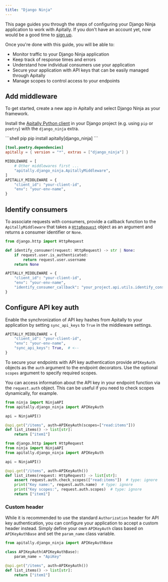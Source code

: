 ```yaml
---
title: "Django Ninja"
---
```


This page guides you through the steps of configuring your Django Ninja application to work with Apitally. If you don't have an account yet, now would be a good time to [sign up](https://app.apitally.io).

Once you're done with this guide, you will be able to:

- Monitor traffic to your Django Ninja application
- Keep track of response times and errors
- Understand how individual consumers use your application
- Secure your application with API keys that can be easily managed through Apitally
- Manage scopes to control access to your endpoints

## Add middleware

To get started, create a new app in Apitally and select Django Ninja as your framework.

Install the [Apitally Python client](https://pypi.org/project/apitally/) in your Django project (e.g. using `pip` or `poetry`) with the `django_ninja` extra.

<CodeGroup>
```shell pip
pip install apitally[django_ninja]
```

```toml poetry (pyproject.toml)
[tool.poetry.dependencies]
apitally = { version = "*", extras = ["django_ninja"] }
```

</CodeGroup>

<Snippet file="configure-django-middleware.mdx" />

```python
MIDDLEWARE = [
    # Other middlewares first ...
    "apitally.django_ninja.ApitallyMiddleware",
]
APITALLY_MIDDLEWARE = {
    "client_id": "your-client-id",
    "env": "your-env-name",
}
```

## Identify consumers

<Snippet file="identify-consumers.mdx" />

To associate requests with consumers, provide a <Tooltip tip="See example below">callback function</Tooltip> to the `ApitallyMiddleware` that takes a [`HttpRequest`](https://docs.djangoproject.com/en/4.2/ref/request-response/#httprequest-objects) object as an argument and returns a consumer identifier or `None`.

<Snippet file="consumer-identifier.mdx" />

<CodeGroup>

```python Callback function definition
from django.http import HttpRequest

def identify_consumer(request: HttpRequest) -> str | None:
    if request.user.is_authenticated:
        return request.user.username
    return None
```

```python Middleware settings
APITALLY_MIDDLEWARE = {
    "client_id": "your-client-id",
    "env": "your-env-name",
    "identify_consumer_callback": "your_project.api.utils.identify_consumer",
}
```

</CodeGroup>

<div className="mt-4">
  <Snippet file="identify-consumers-check.mdx" />
</div>

## Configure API key auth

Enable the synchronization of API key hashes from Apitally to your application by setting `sync_api_keys` to `True` in the middleware settings.

```python
APITALLY_MIDDLEWARE = {
    "client_id": "your-client-id",
    "env": "your-env-name",
    "sync_api_keys": True,  # <--
}
```

<div className="-mt-4">
  <Snippet file="api-key-sync-info.mdx" />
</div>

To secure your endpoints with API key authentication provide `APIKeyAuth` objects as the `auth` argument to the endpoint decorators.
Use the optional `scopes` argument to specify required scopes.

You can access information about the API key in your endpoint function via the `request.auth` object.
This can be useful if you need to check scopes dynamically, for example.

<CodeGroup>

```python Authentication
from ninja import NinjaAPI
from apitally.django_ninja import APIKeyAuth

api = NinjaAPI()

@api.get("/items", auth=APIKeyAuth(scopes=["read:items"]))
def list_items() -> list[str]:
    return ["item1"]
```

```python Access key info
from django.http import HttpRequest
from ninja import NinjaAPI
from apitally.django_ninja import APIKeyAuth

api = NinjaAPI()

@api.get("/items", auth=APIKeyAuth())
def list_items(request: HttpRequest) -> list[str]:
    assert request.auth.check_scopes(["read:items"])  # type: ignore
    print("Key name:", request.auth.name)  # type: ignore
    print("Key scopes:", request.auth.scopes)  # type: ignore
    return ["item1"]
```

</CodeGroup>

### Custom header

While it is recommended to use the standard `Authorization` header for API key authentication,
you can configure your application to accept a custom header instead.
Simply define your own `APIKeyAuth` class based on `APIKeyAuthBase` and set the `param_name` class variable.

```python
from apitally.django_ninja import APIKeyAuthBase

class APIKeyAuth(APIKeyAuthBase):
    param_name = "ApiKey"

@api.get("/items", auth=APIKeyAuth())
def list_items() -> list[str]:
    return ["item1"]
```

<Snippet file="use-api-keys.mdx" />
